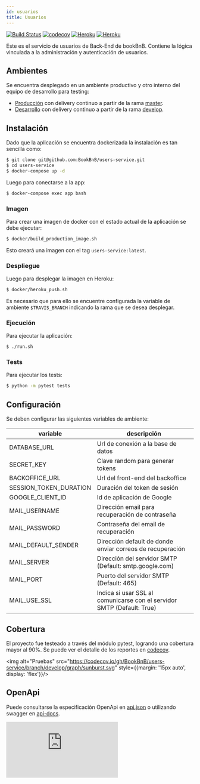 ```yaml
---
id: usuarios
title: Usuarios
---
```


[![Build Status](https://travis-ci.com/BookBnB/users-service.svg?branch=master)](https://travis-ci.com/BookBnB/users-service)
[![codecov](https://codecov.io/gh/BookBnB/users-service/branch/master/graph/badge.svg?token=3HYQW6VBPY)](https://codecov.io/gh/BookBnB/users-service)
[![Heroku](https://img.shields.io/badge/heroku-master-success.svg?l?style=flat&logo=heroku&logoColor=white&labelColor=494998)](https://users-service-master.herokuapp.com/)
[![Heroku](https://img.shields.io/badge/heroku-develop-success.svg?l?style=flat&logo=heroku&logoColor=white&labelColor=494998)](https://users-service-develop.herokuapp.com/)

Este es el servicio de usuarios de Back-End de bookBnB. Contiene la lógica vinculada a la administración y autenticación de usuarios.

## Ambientes

Se encuentra desplegado en un ambiente productivo y otro interno del equipo de desarrollo para testing:

- [Producción](https://users-service-master.herokuapp.com/) con delívery continuo a partir de la rama [master](https://github.com/BookBnB/users-service/tree/master).
- [Desarrollo](https://users-service-develop.herokuapp.com/) con delívery continuo a partir de la rama [develop](https://github.com/BookBnB/users-service/tree/develop).

## Instalación

Dado que la aplicación se encuentra dockerizada la instalación es tan sencilla como:

```bash
$ git clone git@github.com:BookBnB/users-service.git
$ cd users-service
$ docker-compose up -d
```

Luego para conectarse a la app:

```bash
$ docker-compose exec app bash
```

### Imagen

Para crear una imagen de docker con el estado actual de la aplicación se debe ejecutar:

```bash
$ docker/build_production_image.sh
```

Esto creará una imagen con el tag `users-service:latest`.

### Despliegue

Luego para desplegar la imagen en Heroku:

```bash
$ docker/heroku_push.sh
```

Es necesario que para ello se encuentre configurada la variable de ambiente `$TRAVIS_BRANCH` indicando la rama que se desea desplegar.

### Ejecución

Para ejecutar la aplicación:

```bash
$ ./run.sh
```

### Tests

Para ejecutar los tests:

```bash
$ python -m pytest tests
```

## Configuración

Se deben configurar las siguientes variables de ambiente:

| variable                  | descripción                                                               |
|----------                 |-------------                                                              |
| DATABASE_URL              | Url de conexión a la base de datos                                        |
| SECRET_KEY                | Clave random para generar tokens                                          |
| BACKOFFICE_URL            | Url del front-end del backoffice                                          |
| SESSION_TOKEN_DURATION    | Duración del token de sesión                                              |
| GOOGLE_CLIENT_ID          | Id de aplicación de Google                                                |
| MAIL_USERNAME             | Dirección email para recuperación de contraseña                           |
| MAIL_PASSWORD             | Contraseña del email de recuperación                                      |
| MAIL_DEFAULT_SENDER       | Dirección default de donde enviar correos de recuperación                 |
| MAIL_SERVER               | Dirección del servidor SMTP (Default: smtp.google.com)                    |
| MAIL_PORT                 | Puerto del servidor SMTP (Default: 465)                                   |
| MAIL_USE_SSL              | Indica si usar SSL al comunicarse con el servidor SMTP (Default: True)    |

## Cobertura

El proyecto fue testeado a través del módulo pytest, logrando una cobertura mayor al 90%. Se puede ver el detalle de los reportes en [codecov](https://codecov.io/gh/BookBnB/users-service).

<img alt="Pruebas" src="https://codecov.io/gh/BookBnB/users-service/branch/develop/graph/sunburst.svg" style={{margin: '15px auto', display: 'flex'}}/>

## OpenApi

Puede consultarse la especificación OpenApi en [api.json](https://users-service-master.herokuapp.com/v1/api.json) o utilizando swagger en [api-docs](https://users-service-master.herokuapp.com/v1/api-docs).

<iframe src="https://users-service-master.herokuapp.com/v1/api-docs" frameBorder="0" allowFullScreen
        style={{width: '100%', height: '500px'}}/>
